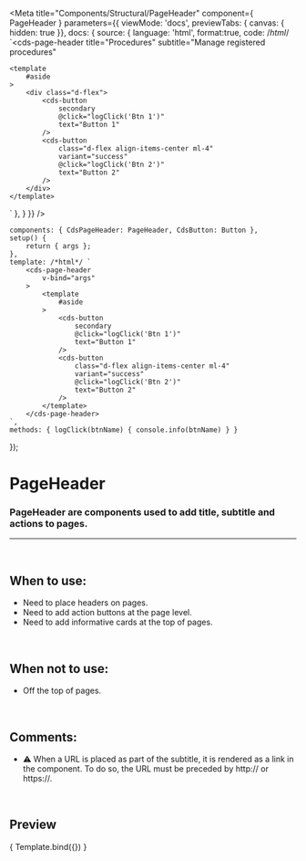 
<Meta
	title="Components/Structural/PageHeader"
	component={ PageHeader }
	parameters={{
		viewMode: 'docs',
		previewTabs: { canvas: { hidden: true }},
		docs: {
			source: {
				language: 'html',
				format:true,
				code: /*html*/ 
`<cds-page-header
	title="Procedures"
	subtitle="Manage registered procedures"
>
	<template
		#aside
	>
		<div class="d-flex">
			<cds-button
				secondary
				@click="logClick('Btn 1')"
				text="Button 1"
			/>
			<cds-button
				class="d-flex align-items-center ml-4"
				variant="success"
				@click="logClick('Btn 2')"
				text="Button 2"
			/>
		</div>
	</template>
</cds-page-header>`
			},
		}
	}}
/>

	components: { CdsPageHeader: PageHeader, CdsButton: Button },
	setup() {
		return { args };
	},
	template: /*html*/ `
		<cds-page-header
			v-bind="args"
		>
			<template
				#aside
			>
				<cds-button
					secondary
					@click="logClick('Btn 1')"
					text="Button 1"
				/>
				<cds-button
					class="d-flex align-items-center ml-4"
					variant="success"
					@click="logClick('Btn 2')"
					text="Button 2"
				/>
			</template>
		</cds-page-header>
	`,
	methods: { logClick(btnName) { console.info(btnName) } }
});

# PageHeader

### PageHeader are components used to add title, subtitle and actions to pages.
---
<br />

## When to use:
- Need to place headers on pages.
- Need to add action buttons at the page level.
- Need to add informative cards at the top of pages.

<br />

## When not to use:
- Off the top of pages.

<br />

## Comments:
- ⚠️ When a URL is placed as part of the subtitle, it is rendered as a link in the component. To do so, the URL must be preceded by http:// or https://.

<br />

## Preview

<Canvas>
	<Story
		name="PageHeader"
		args={{
			title:"Procedures",
			subtitle:"Create dashboards and associate them with services. To access the panels externally, go to https://rahulaher.netlify.app and enter the corresponding key."
		}}
	>
		{ Template.bind({}) }
	</Story>
</Canvas>

<ArgsTable story="PageHeader" />